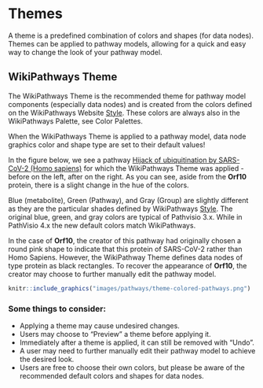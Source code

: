 # Themes

A theme is a predefined combination of colors and shapes (for data nodes). Themes can be applied to pathway models, allowing for a quick and easy way to change the look of your pathway model. 


## WikiPathways Theme
The WikiPathways Theme is the recommended theme for pathway model components (especially data nodes) and is created from the colors defined on the WikiPathways Website [Style](https://new.wikipathways.org/style). These colors are always also in the WikiPathways Palette, see Color Palettes. 

When the WikiPathways Theme is applied to a pathway model, data node graphics color and shape type are set to their default values!   


In the figure below, we see a pathway [Hijack of ubiquitination by SARS-CoV-2 (Homo sapiens)](https://www.wikipathways.org/index.php/Pathway:WP4860#nogo2) for which the WikiPathways Theme was applied - before on the left, after on the right. As you can see, aside from the **Orf10** protein, there is a slight change in the hue of the colors. 

Blue (metabolite), Green (Pathway), and Gray (Group) are slightly different as they are the particular shades defined by WikiPathways [Style](https://new.wikipathways.org/style). The original blue, green, and gray colors are typical of Pathvisio 3.x. While in PathVisio 4.x the new default colors match WikiPathways. 

In the case of **Orf10**, the creator of this pathway had originally chosen a round pink shape to indicate that this protein of SARS-CoV-2 rather than Homo Sapiens. However, the WikiPathway Theme defines data nodes of type protein as black rectangles. To recover the appearance of **Orf10**, the creator may choose to further manually edit the pathway model. 

```r
knitr::include_graphics("images/pathways/theme-colored-pathways.png")
```

### Some things to consider: 

- Applying a theme may cause undesired changes. 
- Users may choose to "Preview" a theme before applying it. 
- Immediately after a theme is applied, it can still be removed with "Undo". 
- A user may need to further manually edit their pathway model to achieve the desired look. 
- Users are free to choose their own colors, but please be aware of the recommended default colors and shapes for data nodes.  

